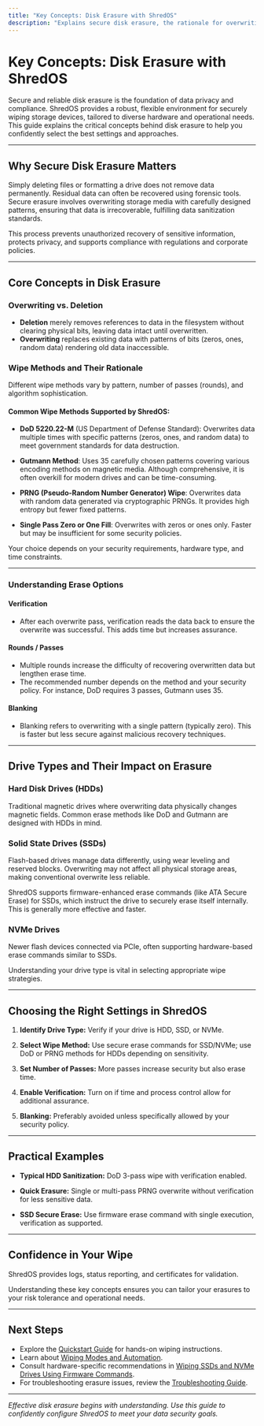 ```yaml
---
title: "Key Concepts: Disk Erasure with ShredOS"
description: "Explains secure disk erasure, the rationale for overwriting (versus mere deletion), wipe method choices (DoD, Gutmann, PRNG, etc.), drive types (HDD, SSD, NVMe), and the impact of options like verification, rounds, and blanking. Provides context for choosing settings confidently."
---
```


# Key Concepts: Disk Erasure with ShredOS

Secure and reliable disk erasure is the foundation of data privacy and compliance. ShredOS provides a robust, flexible environment for securely wiping storage devices, tailored to diverse hardware and operational needs. This guide explains the critical concepts behind disk erasure to help you confidently select the best settings and approaches.

---

## Why Secure Disk Erasure Matters

Simply deleting files or formatting a drive does not remove data permanently. Residual data can often be recovered using forensic tools. Secure erasure involves overwriting storage media with carefully designed patterns, ensuring that data is irrecoverable, fulfilling data sanitization standards.

This process prevents unauthorized recovery of sensitive information, protects privacy, and supports compliance with regulations and corporate policies.

---

## Core Concepts in Disk Erasure

### Overwriting vs. Deletion

- **Deletion** merely removes references to data in the filesystem without clearing physical bits, leaving data intact until overwritten.
- **Overwriting** replaces existing data with patterns of bits (zeros, ones, random data) rendering old data inaccessible.

### Wipe Methods and Their Rationale

Different wipe methods vary by pattern, number of passes (rounds), and algorithm sophistication.

#### Common Wipe Methods Supported by ShredOS:

- **DoD 5220.22-M** (US Department of Defense Standard): Overwrites data multiple times with specific patterns (zeros, ones, and random data) to meet government standards for data destruction.

- **Gutmann Method**: Uses 35 carefully chosen patterns covering various encoding methods on magnetic media. Although comprehensive, it is often overkill for modern drives and can be time-consuming.

- **PRNG (Pseudo-Random Number Generator) Wipe**: Overwrites data with random data generated via cryptographic PRNGs. It provides high entropy but fewer fixed patterns.

- **Single Pass Zero or One Fill**: Overwrites with zeros or ones only. Faster but may be insufficient for some security policies.

Your choice depends on your security requirements, hardware type, and time constraints.

---

### Understanding Erase Options

#### Verification

- After each overwrite pass, verification reads the data back to ensure the overwrite was successful. This adds time but increases assurance.

#### Rounds / Passes

- Multiple rounds increase the difficulty of recovering overwritten data but lengthen erase time.
- The recommended number depends on the method and your security policy. For instance, DoD requires 3 passes, Gutmann uses 35.

#### Blanking

- Blanking refers to overwriting with a single pattern (typically zero). This is faster but less secure against malicious recovery techniques.

---

## Drive Types and Their Impact on Erasure

### Hard Disk Drives (HDDs)

Traditional magnetic drives where overwriting data physically changes magnetic fields. Common erase methods like DoD and Gutmann are designed with HDDs in mind.

### Solid State Drives (SSDs)

Flash-based drives manage data differently, using wear leveling and reserved blocks. Overwriting may not affect all physical storage areas, making conventional overwrite less reliable.

ShredOS supports firmware-enhanced erase commands (like ATA Secure Erase) for SSDs, which instruct the drive to securely erase itself internally. This is generally more effective and faster.

### NVMe Drives

Newer flash devices connected via PCIe, often supporting hardware-based erase commands similar to SSDs.

Understanding your drive type is vital in selecting appropriate wipe strategies.

---

## Choosing the Right Settings in ShredOS

1. **Identify Drive Type:** Verify if your drive is HDD, SSD, or NVMe.

2. **Select Wipe Method:** Use secure erase commands for SSD/NVMe; use DoD or PRNG methods for HDDs depending on sensitivity.

3. **Set Number of Passes:** More passes increase security but also erase time.

4. **Enable Verification:** Turn on if time and process control allow for additional assurance.

5. **Blanking:** Preferably avoided unless specifically allowed by your security policy.

---

## Practical Examples

- **Typical HDD Sanitization:** DoD 3-pass wipe with verification enabled.

- **Quick Erasure:** Single or multi-pass PRNG overwrite without verification for less sensitive data.

- **SSD Secure Erase:** Use firmware erase command with single execution, verification as supported.

---

## Confidence in Your Wipe

ShredOS provides logs, status reporting, and certificates for validation.

Understanding these key concepts ensures you can tailor your erasures to your risk tolerance and operational needs.

---

## Next Steps

- Explore the [Quickstart Guide](/guides/getting-started-workflows/quickstart-guide) for hands-on wiping instructions.
- Learn about [Wiping Modes and Automation](/guides/advanced-usage-customization/nwipe-options-customization).
- Consult hardware-specific recommendations in [Wiping SSDs and NVMe Drives Using Firmware Commands](/guides/expert-practices-special-cases/firmware-enhanced-erase-ssd-nvme).
- For troubleshooting erasure issues, review the [Troubleshooting Guide](/getting-started/troubleshooting-advanced/common-issues).

---

*Effective disk erasure begins with understanding. Use this guide to confidently configure ShredOS to meet your data security goals.*
